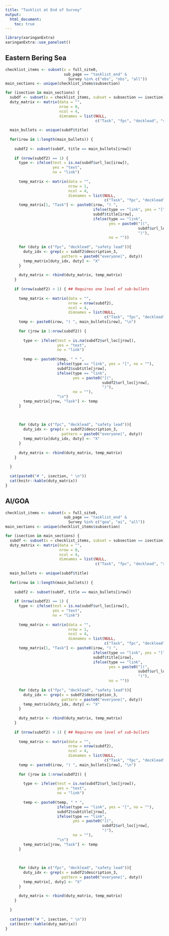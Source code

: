 ```yaml
---
title: "Tasklist at End of Survey"
output: 
  html_document:
    toc: true
---
```



```r
library(xaringanExtra)
xaringanExtra::use_panelset()
```

::: c-screen

::::: {.panelset}

::: {.panel}

## Eastern Bering Sea {.panel-name}

```r
checklist_items <- subset(x = full_site0, 
                          sub_page == "tasklist_end" & 
                            Survey %in% c("ebs", "nbs", "all"))
main_sections <- unique(checklist_items$subsection)

for (isection in main_sections) {
  subdf <- subset(x = checklist_items, subset = subsection == isection)
  duty_matrix <- matrix(data = "", 
                        nrow = 0, 
                        ncol = 4, 
                        dimnames = list(NULL, 
                                        c("Task", "fpc", "decklead", "safety lead")))
  
  main_bullets <- unique(subdf$title)
  
  for(irow in 1:length(main_bullets)) {
    
    subdf2 <- subset(subdf, title == main_bullets[irow])
    
    if (nrow(subdf2) == 1) {
      type <- ifelse(test = is.na(subdf$url_loc[irow]),
                     yes = "text",
                     no = "link")
      
      temp_matrix <- matrix(data = "", 
                            nrow = 1, 
                            ncol = 4, 
                            dimnames = list(NULL, 
                                            c("Task", "fpc", "decklead", "safety lead")))
      temp_matrix[1, "Task"] <- paste0(irow, ") ", 
                                       ifelse(type == "link", yes = "[", no = ""),
                                       subdf$title[irow],
                                       ifelse(type == "link",
                                              yes = paste0("](",
                                                           subdf$url_loc[irow],
                                                           ")"),
                                              no = ""))
      
      for (duty in c("fpc", "decklead", "safety lead")){
        duty_idx <- grep(x = subdf2$description_3, 
                         pattern = paste0("everyone|", duty))
        temp_matrix[duty_idx, duty] <- "X"
      } 
      
      duty_matrix <- rbind(duty_matrix, temp_matrix)
    }
    
    if (nrow(subdf2) > 1) { ## Requires one level of sub-bullets
      
      temp_matrix <- matrix(data = "", 
                            nrow = nrow(subdf2), 
                            ncol = 4, 
                            dimnames = list(NULL, 
                                            c("Task", "fpc", "decklead", "safety lead")))
      temp <- paste0(irow, ") ", main_bullets[irow], "\n")
      
      for (jrow in 1:nrow(subdf2)) {
        
        type <- ifelse(test = is.na(subdf2$url_loc[jrow]),
                       yes = "text",
                       no = "link")
        
        temp <- paste0(temp, " * ", 
                       ifelse(type == "link", yes = "[", no = ""),
                       subdf2$subtitle[jrow],
                       ifelse(type == "link",
                              yes = paste0("](",
                                           subdf2$url_loc[jrow],
                                           ")"),
                              no = ""),
                       "\n")
        temp_matrix[jrow, "Task"] <- temp
      }
      
      
      
      for (duty in c("fpc", "decklead", "safety lead")){
        duty_idx <- grep(x = subdf2$description_3, 
                         pattern = paste0("everyone|", duty))
        temp_matrix[duty_idx, duty] <- "X"
      } 
      
      duty_matrix <- rbind(duty_matrix, temp_matrix)
    }
    
  }
  
  cat(paste0("# ", isection, " \n"))
  cat(knitr::kable(duty_matrix))
}
```

:::


::: {.panel}

## AI/GOA {.panel-name}
```r
checklist_items <- subset(x = full_site0, 
                          sub_page == "tasklist_end" & 
                            Survey %in% c("goa", "ai", "all"))
main_sections <- unique(checklist_items$subsection)

for (isection in main_sections) {
  subdf <- subset(x = checklist_items, subset = subsection == isection)
  duty_matrix <- matrix(data = "", 
                        nrow = 0, 
                        ncol = 4, 
                        dimnames = list(NULL, 
                                        c("Task", "fpc", "decklead", "safety lead")))
  
  main_bullets <- unique(subdf$title)
  
  for(irow in 1:length(main_bullets)) {
    
    subdf2 <- subset(subdf, title == main_bullets[irow])
    
    if (nrow(subdf2) == 1) {
      type <- ifelse(test = is.na(subdf$url_loc[irow]),
                     yes = "text",
                     no = "link")
      
      temp_matrix <- matrix(data = "", 
                            nrow = 1, 
                            ncol = 4, 
                            dimnames = list(NULL, 
                                            c("Task", "fpc", "decklead", "safety lead")))
      temp_matrix[1, "Task"] <- paste0(irow, ") ", 
                                       ifelse(type == "link", yes = "[", no = ""),
                                       subdf$title[irow],
                                       ifelse(type == "link",
                                              yes = paste0("](",
                                                           subdf$url_loc[irow],
                                                           ")"),
                                              no = ""))
      
      for (duty in c("fpc", "decklead", "safety lead")){
        duty_idx <- grep(x = subdf2$description_3, 
                         pattern = paste0("everyone|", duty))
        temp_matrix[duty_idx, duty] <- "X"
      } 
      
      duty_matrix <- rbind(duty_matrix, temp_matrix)
    }
    
    if (nrow(subdf2) > 1) { ## Requires one level of sub-bullets
      
      temp_matrix <- matrix(data = "", 
                            nrow = nrow(subdf2), 
                            ncol = 4, 
                            dimnames = list(NULL, 
                                            c("Task", "fpc", "decklead", "safety lead")))
      temp <- paste0(irow, ") ", main_bullets[irow], "\n")
      
      for (jrow in 1:nrow(subdf2)) {
        
        type <- ifelse(test = is.na(subdf2$url_loc[jrow]),
                       yes = "text",
                       no = "link")
        
        temp <- paste0(temp, " * ", 
                       ifelse(type == "link", yes = "[", no = ""),
                       subdf2$subtitle[jrow],
                       ifelse(type == "link",
                              yes = paste0("](",
                                           subdf2$url_loc[jrow],
                                           ")"),
                              no = ""),
                       "\n")
        temp_matrix[jrow, "Task"] <- temp
      }
      
      
      
      for (duty in c("fpc", "decklead", "safety lead")){
        duty_idx <- grep(x = subdf2$description_3, 
                         pattern = paste0("everyone|", duty))
        temp_matrix[, duty] <- "X"
      } 
      
      duty_matrix <- rbind(duty_matrix, temp_matrix)
    }
    
  }
  
  cat(paste0("# ", isection, " \n"))
  cat(knitr::kable(duty_matrix))
}
```

:::

:::::

:::

